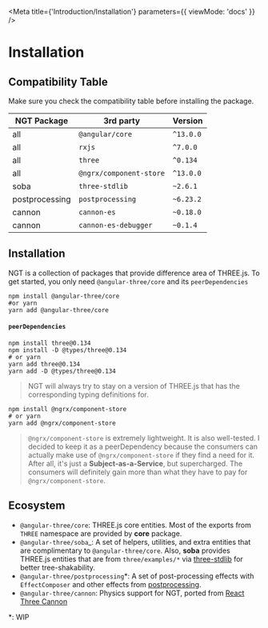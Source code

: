 
<Meta title={'Introduction/Installation'} parameters={{ viewMode: 'docs' }} />

# Installation

## Compatibility Table

Make sure you check the compatibility table before installing the package.

| NGT Package    | 3rd party               | Version   |
| -------------- | ----------------------- | --------- |
| all            | `@angular/core`         | `^13.0.0` |
| all            | `rxjs`                  | `^7.0.0`  |
| all            | `three`                 | `^0.134`  |
| all            | `@ngrx/component-store` | `^13.0.0` |
| soba           | `three-stdlib`          | `~2.6.1`  |
| postprocessing | `postprocessing`        | `~6.23.2` |
| cannon         | `cannon-es`             | `~0.18.0` |
| cannon         | `cannon-es-debugger`    | `~0.1.4`  |

## Installation

NGT is a collection of packages that provide difference area of THREE.js. To get started, you only need `@angular-three/core` and its `peerDependencies`

```shell
npm install @angular-three/core
#or yarn
yarn add @angular-three/core
```

#### `peerDependencies`

```shell
npm install three@0.134
npm install -D @types/three@0.134
# or yarn
yarn add three@0.134
yarn add -D @types/three@0.134
```

> NGT will always try to stay on a version of THREE.js that has the corresponding typing definitions for.

```shell
npm install @ngrx/component-store
# or yarn
yarn add @ngrx/component-store
```

> `@ngrx/component-store` is extremely lightweight. It is also well-tested. I decided to keep it as a peerDependency because the consumers can actually make use of `@ngrx/component-store` if they find a need for it. After all, it's just a **Subject-as-a-Service**, but supercharged. The consumers will definitely gain more than what they have to pay for `@ngrx/component-store`.

## Ecosystem

- `@angular-three/core`: THREE.js core entities. Most of the exports from `THREE` namespace are provided by **core** package.
- `@angular-three/soba`\_: A set of helpers, utilities, and extra entities that are complimentary to `@angular-three/core`. Also, **soba** provides THREE.js entities that are from `three/examples/*` via [three-stdlib](https://github.com/pmndrs/three-stdlib) for better tree-shakability.
- `@angular-three/postprocessing`\*: A set of post-processing effects with `EffectComposer` and other effects from [postprocessing](https://github.com/vanruesc/postprocessing).
- `@angular-three/cannon`: Physics support for NGT, ported from [React Three Cannon](https://github.com/pmndrs/use-cannon)

\*: WIP
